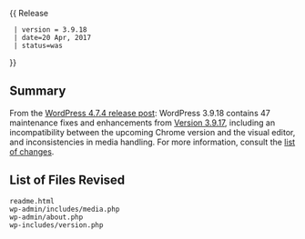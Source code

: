 {{ Release
  | version = 3.9.18
  | date=20 Apr, 2017
  | status=was
}}

== Summary ==
 
From the [https://wordpress.org/news/2017/04/wordpress-4-7-4/ WordPress 4.7.4 release post]: WordPress 3.9.18 contains 47 maintenance fixes and enhancements from [[Version 3.9.17]], including an incompatibility between the upcoming Chrome version and the visual editor, and inconsistencies in media handling. For more information, consult the [https://core.trac.wordpress.org/query?status=closed&milestone=4.7.4&group=component&col=id&col=summary&col=component&col=status&col=owner&col=type&col=priority&col=keywords&order=priority list of changes].

== List of Files Revised ==
 
<pre>
readme.html
wp-admin/includes/media.php
wp-admin/about.php
wp-includes/version.php
</pre>
